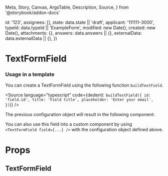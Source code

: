   Meta,
  Story,
  Canvas,
  ArgsTable,
  Description,
  Source,
} from '@storybook/addon-docs'


  id: '123',
  assignees: [],
  state: data.state || 'draft',
  applicant: '111111-3000',
  typeId: data.typeId || 'ExampleForm',
  modified: new Date(),
  created: new Date(),
  attachments: {},
  answers: data.answers || {},
  externalData: data.externalData || {},
})

<Meta title="Application System/TextFormField" component={TextFormField} />

# TextFormField

### Usage in a template

You can create a TextFormField using the following function `buildTextField`.

<Source
  language="typescript"
  code={dedent(`
    buildTextField({
      id: 'field.id',
      title: 'Field title',
      placeholder: 'Enter your email',
    })`)}
/>

The previous configuration object will result in the following component:

<Canvas>
  <Story name="Default">
    <TextFormField
      application={createMockApplication()}
      field={{
        id: 'field.id',
        title: 'Field title',
        placeholder: 'Enter your email',
        backgroundColor: 'blue',
      }}
      showFieldName
    />
  </Story>
</Canvas>

You can also use this field into a custom component by using `<TextFormField field={...} />` with the configuration object defined above.

# Props

## TextFormField

<ArgsTable of={TextFormField} />
